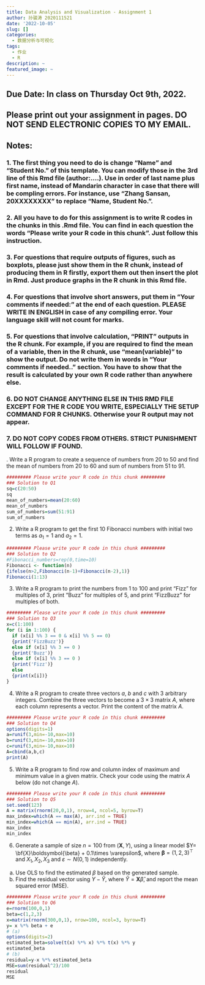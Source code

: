 ```yaml
---
title: Data Analysis and Visualization - Assignment 1
author: 孙骏涛 2020111521
date: '2022-10-05'
slug: []
categories:
  - 数据分析与可视化
tags:
  - 作业
  - R
description: ~
featured_image: ~
---
```


## Due Date: In class on Thursday Oct 9th, 2022. 

## Please print out your assignment in pages. DO NOT SEND ELECTRONIC COPIES TO MY EMAIL.

## Notes:

### 1. The first thing you need to do is change "Name" and "Student No." of this template. You can modify those in the 3rd line of this Rmd file (author:....). Use \textit{pinyin} in order of last name plus first name, instead of Mandarin character in case that there will be compling errors. For instance, use "Zhang Sansan, 20XXXXXXXX" to replace "Name, Student No.". 
\bigskip


### 2. All you have to do for this assignment is to write R codes in the chunks in this .Rmd file. You can find in each question the words "Please write your R code in this chunk". Just follow this instruction. 
\bigskip

### 3. For questions that require outputs of figures, such as boxplots, please just show them in the R chunk, instead of producing them in R firstly, export them out then insert the plot in Rmd. Just produce graphs in the R chunk in this Rmd file.
\bigskip


### 4. For questions that involve short answers, put them in "Your comments if needed:  " at the end of each question. PLEASE WRITE IN ENGLISH in case of any compiling error. Your language skill will not count for marks.
\bigskip


### 5. For questions that involve calculation, "PRINT" outputs in the R chunk. For example, if you are required to find the mean of a variable, then in the R chunk, use "mean(variable)" to show the output. Do not write them in words in "Your comments if needed.." section. You have to show that the result is calculated by your own R code rather than anywhere else. 
\bigskip


### 6. DO NOT CHANGE ANYTHING ELSE IN THIS RMD FILE EXCEPT FOR THE R CODE YOU WRITE, ESPECIALLY THE SETUP COMMAND FOR R CHUNKS. Otherwise your R output may not appear.
\bigskip


### 7. DO NOT COPY CODES FROM OTHERS. STRICT PUNISHMENT WILL FOLLOW IF FOUND.


\newpage
1. Write a R program to create a sequence of numbers from 20 to 50 and find the mean of numbers from 20 to 60 and sum of numbers from 51 to 91.
```r
######### Please write your R code in this chunk #########
### Solution to Q1
sq=c(20:50)
sq
mean_of_numbers=mean(20:60)
mean_of_numbers
sum_of_numbers=sum(51:91)
sum_of_numbers
```
\bigskip\bigskip\bigskip\bigskip\bigskip\bigskip\bigskip\bigskip\bigskip


2. Write a R program to get the first 10 Fibonacci numbers with initial two terms as $a_1=1$ and $a_2=1$. 
```r
######### Please write your R code in this chunk #########
### Solution to Q2
#Fibonacci_numbers=rep(0,time=10)
Fibonacci <- function(n)
{ifelse(n>2,Fibonacci(n-1)+Fibonacci(n-2),1)}
Fibonacci(1:13)
```
\bigskip\bigskip\bigskip\bigskip\bigskip\bigskip\bigskip\bigskip\bigskip

3. Write a R program to print the numbers from 1 to 100 and print "Fizz" for multiples of 3, print "Buzz" for multiples of 5, and print "FizzBuzz" for multiples of both.

```r
######### Please write your R code in this chunk #########
### Solution to Q3
x=c(1:100)
for (i in 1:100) {
  if (x[i] %% 3 == 0 & x[i] %% 5 == 0) 
  {print('FizzBuzz')}
  else if (x[i] %% 3 == 0 ) 
  {print('Buzz')}
  else if (x[i] %% 3 == 0 ) 
  {print('Fizz')}
  else
  {print(x[i])}
}
```
\bigskip\bigskip\bigskip\bigskip\bigskip\bigskip\bigskip\bigskip\bigskip

4. Write a R program to create three vectors $a$, $b$ and $c$ with 3 arbitrary integers. Combine the three vectors to become a $3\times 3$ matrix $A$, where each column represents a vector. Print the content of the matrix $A$.

```r
######### Please write your R code in this chunk #########
### Solution to Q4
options(digits=1)
a=runif(3,min=-10,max=10)
b=runif(3,min=-10,max=10)
c=runif(3,min=-10,max=10)
A=cbind(a,b,c)
print(A)
```
\bigskip\bigskip\bigskip\bigskip\bigskip\bigskip\bigskip\bigskip\bigskip

5. Write a R program to find row and column index of maximum and minimum value in a given matrix. Check your code using the matrix $A$ below (do not change $A$).

```r
######### Please write your R code in this chunk #########
### Solution to Q5
set.seed(123)
A = matrix(rnorm(20,0,1), nrow=4, ncol=5, byrow=T)
max_index=which(A == max(A), arr.ind = TRUE) 
min_index=which(A == min(A), arr.ind = TRUE) 
max_index
min_index
```
\bigskip\bigskip\bigskip\bigskip\bigskip\bigskip\bigskip\bigskip\bigskip

6. Generate a sample of size $n=100$ from $(\textbf{X}, Y)$, using a linear model $Y= \bf{X}\boldsymbol{\beta} + 0.1\times \varepsilon$, where $\boldsymbol{\beta} = (1,2,3)^\top$ and $X_1, X_2, X_3$ and $\varepsilon\sim N(0,1)$ independently.

(a) Use OLS to find the estimated $\beta$ based on the generated sample.
(b) Find the residual vector using $Y - \hat{Y}$, where $\hat{Y} = \boldsymbol{X}\hat{\beta}$, and report the mean squared error (MSE).
```r
######### Please write your R code in this chunk #########
### Solution to Q6
e=rnorm(100,0,1)
beta=c(1,2,3)
x=matrix(rnorm(300,0,1), nrow=100, ncol=3, byrow=T)
y= x %*% beta + e
# (a)
options(digits=2)
estimated_beta=solve(t(x) %*% x) %*% t(x) %*% y
estimated_beta                
# (b)
residual=y-x %*% estimated_beta
MSE=sum(residual^2)/100
residual
MSE
```
\bigskip\bigskip\bigskip\bigskip\bigskip\bigskip\bigskip\bigskip\bigskip
